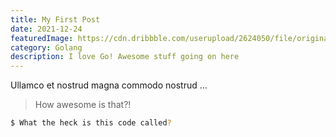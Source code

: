 ```yaml
---
title: My First Post
date: 2021-12-24
featuredImage: https://cdn.dribbble.com/userupload/2624050/file/original-59266f4dea1c2aa43f2064cc0f3b165a.png?resize=400x0
category: Golang
description: I love Go! Awesome stuff going on here
---
```


Ullamco et nostrud magna commodo nostrud ...

> How awesome is that?!

```sh
$ What the heck is this code called?
```
